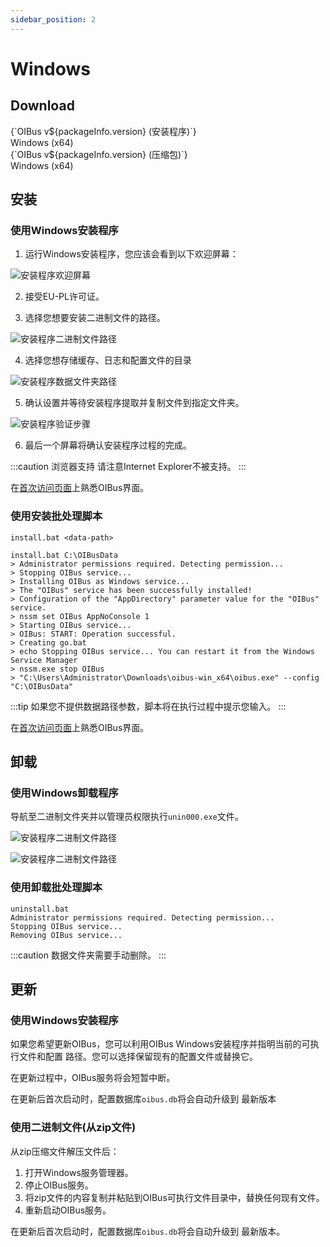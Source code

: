 ```yaml
---
sidebar_position: 2
---
```



# Windows
## Download
<div style={{ display: "flex", justifyContent: "space-around" }}>
  <DownloadButton link={`https://github.com/OptimistikSAS/OIBus/releases/download/v${packageInfo.version}/oibus-setup-win_x64-v${packageInfo.version}.exe`}>
    <div>
      <div>{`OIBus v${packageInfo.version} (安装程序)`}</div>
      <div>Windows (x64)</div>
    </div>
  </DownloadButton>
  <DownloadButton link={`https://github.com/OptimistikSAS/OIBus/releases/download/v${packageInfo.version}/oibus-win_x64-v${packageInfo.version}.zip`}>
    <div>
      <div>{`OIBus v${packageInfo.version} (压缩包)`}</div>
      <div>Windows (x64)</div>
    </div>
  </DownloadButton>
</div>

## 安装
### 使用Windows安装程序
1. 运行Windows安装程序，您应该会看到以下欢迎屏幕：

<div style={{textAlign: 'center'}}>

  ![安装程序欢迎屏幕](./win_installer/1.png)

</div>


2. 接受EU-PL许可证。

3. 选择您想要安装二进制文件的路径。

<div style={{textAlign: 'center'}}>

  ![安装程序二进制文件路径](./win_installer/2.png)

</div>

4. 选择您想存储缓存、日志和配置文件的目录

<div style={{textAlign: 'center'}}>

  ![安装程序数据文件夹路径](./win_installer/3.png)

</div>

5. 确认设置并等待安装程序提取并复制文件到指定文件夹。

<div style={{textAlign: 'center'}}>

  ![安装程序验证步骤](./win_installer/4.png)

</div>

6. 最后一个屏幕将确认安装程序过程的完成。

:::caution
浏览器支持 请注意Internet Explorer不被支持。
:::

在[首次访问页面](./first-access.mdx)上熟悉OIBus界面。

### 使用安装批处理脚本
``` commandline title="Usage"
install.bat <data-path>
```

``` commandline title="Example with terminal outputs"
install.bat C:\OIBusData
> Administrator permissions required. Detecting permission...
> Stopping OIBus service...
> Installing OIBus as Windows service...
> The "OIBus" service has been successfully installed!
> Configuration of the "AppDirectory" parameter value for the "OIBus" service.
> nssm set OIBus AppNoConsole 1
> Starting OIBus service...
> OIBus: START: Operation successful.
> Creating go.bat
> echo Stopping OIBus service... You can restart it from the Windows Service Manager
> nssm.exe stop OIBus
> "C:\Users\Administrator\Downloads\oibus-win_x64\oibus.exe" --config "C:\OIBusData"
```

:::tip
如果您不提供数据路径参数，脚本将在执行过程中提示您输入。
:::

在[首次访问页面](./first-access.mdx)上熟悉OIBus界面。

## 卸载
### 使用Windows卸载程序
导航至二进制文件夹并以管理员权限执行`unin000.exe`文件。

<div style={{textAlign: 'center'}}>

  ![安装程序二进制文件路径](./win_uninstall/1.png)

</div>

<div style={{textAlign: 'center'}}>

  ![安装程序二进制文件路径](./win_uninstall/2.png)

</div>


### 使用卸载批处理脚本
```` title="Example with terminal outputs"
uninstall.bat
Administrator permissions required. Detecting permission...
Stopping OIBus service...
Removing OIBus service...
````

:::caution
数据文件夹需要手动删除。
:::

## 更新
### 使用Windows安装程序
如果您希望更新OIBus，您可以利用OIBus Windows安装程序并指明当前的可执行文件和配置 路径。您可以选择保留现有的配置文件或替换它。

在更新过程中，OIBus服务将会短暂中断。

在更新后首次启动时，配置数据库`oibus.db`将会自动升级到 最新版本

### 使用二进制文件(从zip文件)
从zip压缩文件解压文件后：

1. 打开Windows服务管理器。
2. 停止OIBus服务。
3. 将zip文件的内容复制并粘贴到OIBus可执行文件目录中，替换任何现有文件。
4. 重新启动OIBus服务。

在更新后首次启动时，配置数据库`oibus.db`将会自动升级到 最新版本。

